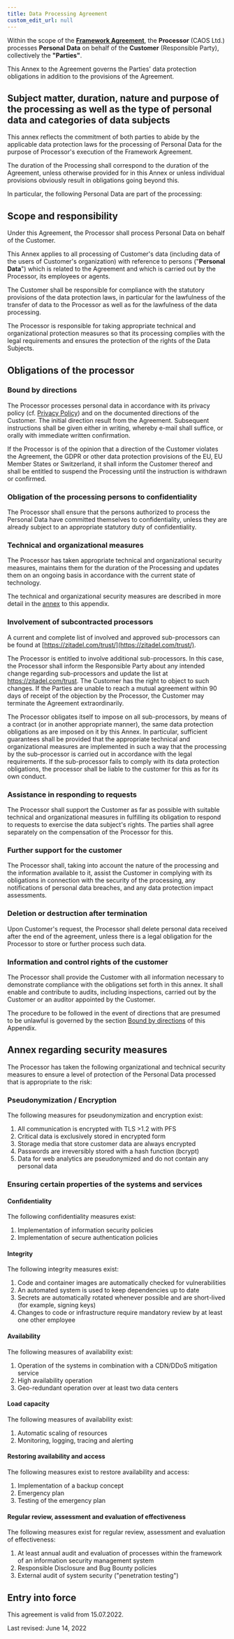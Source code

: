 ```yaml
---
title: Data Processing Agreement
custom_edit_url: null
--- 
```


Within the scope of the [**Framework Agreement**](terms-of-service), the **Processor** (CAOS Ltd.) processes **Personal Data** on behalf of the **Customer** (Responsible Party), collectively the **"Parties"**.

This Annex to the Agreement governs the Parties' data protection obligations in addition to the provisions of the Agreement.

## Subject matter, duration, nature and purpose of the processing as well as the type of personal data and categories of data subjects

This annex reflects the commitment of both parties to abide by the applicable data protection laws for the processing of Personal Data for the purpose of Processor's execution of the Framework Agreement.

The duration of the Processing shall correspond to the duration of the Agreement, unless otherwise provided for in this Annex or unless individual provisions obviously result in obligations going beyond this.

In particular, the following Personal Data are part of the processing:
<PiidTable />

## Scope and responsibility

Under this Agreement, the Processor shall process Personal Data on behalf of the Customer.

This Annex applies to all processing of Customer's data (including data of the users of Customer's organization) with reference to persons ("**Personal Data**") which is related to the Agreement and which is carried out by the Processor, its employees or agents.

The Customer shall be responsible for compliance with the statutory provisions of the data protection laws, in particular for the lawfulness of the transfer of data to the Processor as well as for the lawfulness of the data processing.

The Processor is responsible for taking appropriate technical and organizational protection measures so that its processing complies with the legal requirements and ensures the protection of the rights of the Data Subjects.

## Obligations of the processor

### Bound by directions

The Processor processes personal data in accordance with its privacy policy (cf. [Privacy Policy](/legal/policies/privacy-policy)) and on the documented directions of the Customer. The initial direction result from the Agreement. Subsequent instructions shall be given either in writing, whereby e-mail shall suffice, or orally with immediate written confirmation.

If the Processor is of the opinion that a direction of the Customer violates the Agreement, the GDPR or other data protection provisions of the EU, EU Member States or Switzerland, it shall inform the Customer thereof and shall be entitled to suspend the Processing until the instruction is withdrawn or confirmed.

### Obligation of the processing persons to confidentiality

The Processor shall ensure that the persons authorized to process the Personal Data have committed themselves to confidentiality, unless they are already subject to an appropriate statutory duty of confidentiality.

### Technical and organizational measures

The Processor has taken appropriate technical and organizational security measures, maintains them for the duration of the Processing and updates them on an ongoing basis in accordance with the current state of technology.

The technical and organizational security measures are described in more detail in the [annex](#annex-regarding-security-measures) to this appendix.

### Involvement of subcontracted processors

A current and complete list of involved and approved sub-processors can be found at [https://zitadel.com/trust/](https://zitadel.com/trust/).

The Processor is entitled to involve additional sub-processors. In this case, the Processor shall inform the Responsible Party about any intended change regarding sub-processors and update the list at <https://zitadel.com/trust>. The Customer has the right to object to such changes. If the Parties are unable to reach a mutual agreement within 90 days of receipt of the objection by the Processor, the Customer may terminate the Agreement extraordinarily.

The Processor obligates itself to impose on all sub-processors, by means of a contract (or in another appropriate manner), the same data protection obligations as are imposed on it by this Annex. In particular, sufficient guarantees shall be provided that the appropriate technical and organizational measures are implemented in such a way that the processing by the sub-processor is carried out in accordance with the legal requirements. If the sub-processor fails to comply with its data protection obligations, the processor shall be liable to the customer for this as for its own conduct.

### Assistance in responding to requests

The Processor shall support the Customer as far as possible with suitable technical and organizational measures in fulfilling its obligation to respond to requests to exercise the data subject's rights. The parties shall agree separately on the compensation of the Processor for this.

### Further support for the customer

The Processor shall, taking into account the nature of the processing and the information available to it, assist the Customer in complying with its obligations in connection with the security of the processing, any notifications of personal data breaches, and any data protection impact assessments.

### Deletion or destruction after termination

Upon Customer's request, the Processor shall delete personal data received after the end of the agreement, unless there is a legal obligation for the Processor to store or further process such data.

### Information and control rights of the customer

The Processor shall provide the Customer with all information necessary to demonstrate compliance with the obligations set forth in this annex. It shall enable and contribute to audits, including inspections, carried out by the Customer or an auditor appointed by the Customer.

The procedure to be followed in the event of directions that are presumed to be unlawful is governed by the section [Bound by directions](#bound-by-directions) of this Appendix.

## Annex regarding security measures

The Processor has taken the following organizational and technical security measures to ensure a level of protection of the Personal Data processed that is appropriate to the risk:

### Pseudonymization / Encryption

The following measures for pseudonymization and encryption exist:

1. All communication is encrypted with TLS &gt;1.2 with PFS
2. Critical data is exclusively stored in encrypted form
3. Storage media that store customer data are always encrypted
4. Passwords are irreversibly stored with a hash function (bcrypt)
5. Data for web analytics are pseudonymized and do not contain any personal data

### Ensuring certain properties of the systems and services

#### Confidentiality

The following confidentiality measures exist:

1. Implementation of information security policies
2. Implementation of secure authentication policies

#### Integrity

The following integrity measures exist:

1. Code and container images are automatically checked for vulnerabilities
2. An automated system is used to keep dependencies up to date
3. Secrets are automatically rotated whenever possible and are short-lived (for example, signing keys)
4. Changes to code or infrastructure require mandatory review by at least one other employee

#### Availability

The following measures of availability exist:

1. Operation of the systems in combination with a CDN/DDoS mitigation service
2. High availability operation
3. Geo-redundant operation over at least two data centers

#### Load capacity

The following measures of availability exist:

1. Automatic scaling of resources
2. Monitoring, logging, tracing and alerting

#### Restoring availability and access

The following measures exist to restore availability and access:

1. Implementation of a backup concept
2. Emergency plan
3. Testing of the emergency plan

#### Regular review, assessment and evaluation of effectiveness

The following measures exist for regular review, assessment and evaluation of effectiveness:

1. At least annual audit and evaluation of processes within the framework of an information security management system
2. Responsible Disclosure and Bug Bounty policies
3. External audit of system security ("penetration testing")

## Entry into force

This agreement is valid from 15.07.2022.

Last revised: June 14, 2022
